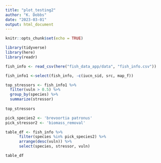 ```yaml
---
title: "plot_testing2"
author: "K. Dobbs"
date: "2023-03-01"
output: html_document
---
```


```r
knitr::opts_chunk$set(echo = TRUE)

library(tidyverse)
library(here)
library(readr)
```



```r
fish_info <- read_csv(here("fish_data_app/data", "fish_info.csv"))

fish_info1 <-select(fish_info, -c(iucn_sid, src, map_f))
```

```r
top_stressors <- fish_info1 %>% 
  filter(vuln > 0.5) %>% 
  group_by(species) %>% 
  summarize(stressor)
 
top_stressors

```



```r
pick_species2 <- 'brevoortia patronus'
pick_stressor2 <- 'biomass_removal'

table_df <- fish_info %>%
      filter(species %in% pick_species2) %>%
      arrange(desc(vuln)) %>% 
      select(species, stressor, vuln)

table_df
```

